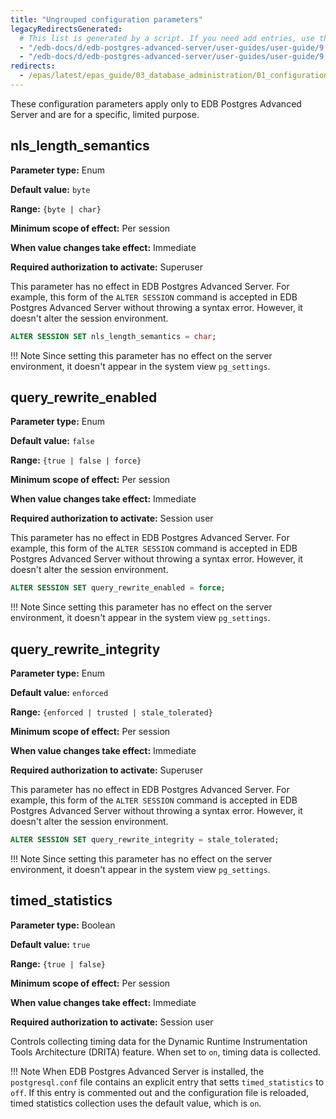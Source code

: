 ```yaml
---
title: "Ungrouped configuration parameters"
legacyRedirectsGenerated:
  # This list is generated by a script. If you need add entries, use the `legacyRedirects` key.
  - "/edb-docs/d/edb-postgres-advanced-server/user-guides/user-guide/9.6/EDB_Postgres_Advanced_Server_Guide.1.19.html"
  - "/edb-docs/d/edb-postgres-advanced-server/user-guides/user-guide/9.5/EDB_Postgres_Enterprise_Guide.1.019.html"
redirects:
  - /epas/latest/epas_guide/03_database_administration/01_configuration_parameters/03_configuration_parameters_by_functionality/13_ungrouped/ #generated for docs/epas/reorg-role-use-case-mode
---
```


<div id="ungrouped" class="registered_link"></div>

These configuration parameters apply only to EDB Postgres Advanced Server and are for a specific, limited purpose.

## nls_length_semantics

**Parameter type:** Enum

**Default value:** `byte`

**Range:** `{byte | char}`

**Minimum scope of effect:** Per session

**When value changes take effect:** Immediate

**Required authorization to activate:** Superuser

This parameter has no effect in EDB Postgres Advanced Server. For example, this form of the `ALTER SESSION` command is accepted in EDB Postgres Advanced Server without throwing a syntax error. However, it doesn't alter the session environment.

```sql
ALTER SESSION SET nls_length_semantics = char;
```

!!! Note
    Since setting this parameter has no effect on the server environment, it doesn't appear in the system view `pg_settings`.

## query_rewrite_enabled

**Parameter type:** Enum

**Default value:** `false`

**Range:** `{true | false | force}`

**Minimum scope of effect:** Per session

**When value changes take effect:** Immediate

**Required authorization to activate:** Session user

This parameter has no effect in EDB Postgres Advanced Server. For example, this form of the `ALTER SESSION` command is accepted in EDB Postgres Advanced Server without throwing a syntax error. However, it doesn't alter the session environment.

```sql
ALTER SESSION SET query_rewrite_enabled = force;
```

!!! Note
    Since setting this parameter has no effect on the server environment, it doesn't appear in the system view `pg_settings`.

## query_rewrite_integrity

**Parameter type:** Enum

**Default value:** `enforced`

**Range:** `{enforced | trusted | stale_tolerated}`

**Minimum scope of effect:** Per session

**When value changes take effect:** Immediate

**Required authorization to activate:** Superuser

This parameter has no effect in EDB Postgres Advanced Server. For example, this form of the `ALTER SESSION` command is accepted in EDB Postgres Advanced Server without throwing a syntax error. However, it doesn't alter the session environment.

```sql
ALTER SESSION SET query_rewrite_integrity = stale_tolerated;
```

!!! Note
    Since setting this parameter has no effect on the server environment, it doesn't appear in the system view `pg_settings`.

## timed_statistics

**Parameter type:** Boolean

**Default value:** `true`

**Range:** `{true | false}`

**Minimum scope of effect:** Per session

**When value changes take effect:** Immediate

**Required authorization to activate:** Session user

Controls collecting timing data for the Dynamic Runtime Instrumentation Tools Architecture (DRITA) feature. When set to `on`, timing data is collected.

!!! Note
    When EDB Postgres Advanced Server is installed, the `postgresql.conf` file contains an explicit entry that setts `timed_statistics` to `off`. If this entry is commented out and the configuration file is reloaded, timed statistics collection uses the default value, which is `on`.
